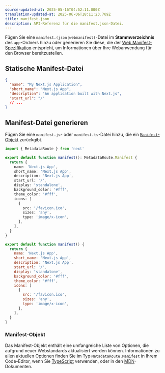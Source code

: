 ```yaml
---
source-updated-at: 2025-05-16T04:52:11.000Z
translation-updated-at: 2025-06-06T18:11:23.709Z
title: manifest.json
description: API-Referenz für die manifest.json-Datei.
---
```


Fügen Sie eine `manifest.(json|webmanifest)`-Datei im **Stammverzeichnis** des `app`-Ordners hinzu oder generieren Sie diese, die der [Web Manifest-Spezifikation](https://developer.mozilla.org/docs/Web/Manifest) entspricht, um Informationen über Ihre Webanwendung für den Browser bereitzustellen.

## Statische Manifest-Datei

```json filename="app/manifest.json | app/manifest.webmanifest"
{
  "name": "My Next.js Application",
  "short_name": "Next.js App",
  "description": "An application built with Next.js",
  "start_url": "/"
  // ...
}
```

## Manifest-Datei generieren

Fügen Sie eine `manifest.js`- oder `manifest.ts`-Datei hinzu, die ein [`Manifest`-Objekt](#manifest-object) zurückgibt.

```ts filename="app/manifest.ts" switcher
import { MetadataRoute } from 'next'

export default function manifest(): MetadataRoute.Manifest {
  return {
    name: 'Next.js App',
    short_name: 'Next.js App',
    description: 'Next.js App',
    start_url: '/',
    display: 'standalone',
    background_color: '#fff',
    theme_color: '#fff',
    icons: [
      {
        src: '/favicon.ico',
        sizes: 'any',
        type: 'image/x-icon',
      },
    ],
  }
}
```

```js filename="app/manifest.js" switcher
export default function manifest() {
  return {
    name: 'Next.js App',
    short_name: 'Next.js App',
    description: 'Next.js App',
    start_url: '/',
    display: 'standalone',
    background_color: '#fff',
    theme_color: '#fff',
    icons: [
      {
        src: '/favicon.ico',
        sizes: 'any',
        type: 'image/x-icon',
      },
    ],
  }
}
```

### Manifest-Objekt

Das Manifest-Objekt enthält eine umfangreiche Liste von Optionen, die aufgrund neuer Webstandards aktualisiert werden können. Informationen zu allen aktuellen Optionen finden Sie im Typ `MetadataRoute.Manifest` in Ihrem Code-Editor, wenn Sie [TypeScript](https://nextjs.org/docs/app/building-your-application/configuring/typescript#typescript-plugin) verwenden, oder in den [MDN](https://developer.mozilla.org/docs/Web/Manifest)-Dokumenten.
